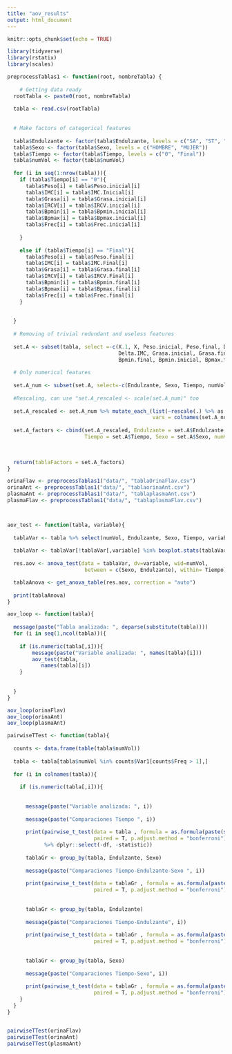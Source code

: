 ```yaml
---
title: "aov_results"
output: html_document
---
```


```r
knitr::opts_chunk$set(echo = TRUE)

library(tidyverse)
library(rstatix)
library(scales)

preprocessTablas1 <- function(root, nombreTabla) {
  
    # Getting data ready
  rootTabla <- paste0(root, nombreTabla)
  
  tabla <- read.csv(rootTabla)
  
  
  # Make factors of categorical features
  
  tabla$Endulzante <- factor(tabla$Endulzante, levels = c("SA", "ST", "SU"))
  tabla$Sexo <- factor(tabla$Sexo, levels = c("HOMBRE", "MUJER"))
  tabla$Tiempo <- factor(tabla$Tiempo, levels = c("0", "Final"))
  tabla$numVol <- factor(tabla$numVol)
  
  for (i in seq(1:nrow(tabla))){
    if (tabla$Tiempo[i] == "0"){
      tabla$Peso[i] = tabla$Peso.inicial[i]
      tabla$IMC[i] = tabla$IMC.Inicial[i]
      tabla$Grasa[i] = tabla$Grasa.inicial[i]
      tabla$IRCV[i] = tabla$IRCV.inicial[i]
      tabla$Bpmin[i] = tabla$Bpmin.inicial[i]
      tabla$Bpmax[i] = tabla$Bpmax.inicial[i]
      tabla$Frec[i] = tabla$Frec.inicial[i]
      
    }
    
    else if (tabla$Tiempo[i] == "Final"){
      tabla$Peso[i] = tabla$Peso.final[i]
      tabla$IMC[i] = tabla$IMC.Final[i]
      tabla$Grasa[i] = tabla$Grasa.final[i]
      tabla$IRCV[i] = tabla$IRCV.Final[i]
      tabla$Bpmin[i] = tabla$Bpmin.final[i]
      tabla$Bpmax[i] = tabla$Bpmax.final[i]
      tabla$Frec[i] = tabla$Frec.final[i]
    }
    
    
  }
  
  # Removing of trivial redundant and useless features 
  
  set.A <- subset(tabla, select =-c(X.1, X, Peso.inicial, Peso.final, Delta.Peso, Talla, IMC.Inicial, IMC.Final, 
                                    Delta.IMC, Grasa.inicial, Grasa.final, Delta.Grasa, IRCV.Final, IRCV.inicial, 
                                    Bpmin.final, Bpmin.inicial, Bpmax.final, Bpmax.inicial, Frec.final, Frec.inicial))
  
  # Only numerical features
  
  set.A_num <- subset(set.A, select=-c(Endulzante, Sexo, Tiempo, numVol))
  
  #Rescaling, can use "set.A_rescaled <- scale(set.A_num)" too
  
  set.A_rescaled <- set.A_num %>% mutate_each_(list(~rescale(.) %>% as.vector), 
                                               vars = colnames(set.A_num))
  
  set.A_factors <- cbind(set.A_rescaled, Endulzante = set.A$Endulzante, 
                         Tiempo = set.A$Tiempo, Sexo = set.A$Sexo, numVol = set.A$numVol)
  
  

  return(tablaFactors = set.A_factors)
}


```


```r


orinaFlav <- preprocessTablas1("data/", "tablaOrinaFlav.csv")
orinaAnt <- preprocessTablas1("data/", "tablaorinaAnt.csv")
plasmaAnt <- preprocessTablas1("data/", "tablaplasmaAnt.csv")
plasmaFlav <- preprocessTablas1("data/", "tablaplasmaFlav.csv")




```


```r
aov_test <- function(tabla, variable){
  
  tablaVar <- tabla %>% select(numVol, Endulzante, Sexo, Tiempo, variable)
  
  tablaVar <- tablaVar[!tablaVar[,variable] %in% boxplot.stats(tablaVar[,variable])$out,]
    
  res.aov <- anova_test(data = tablaVar, dv=variable, wid=numVol, 
                         between = c(Sexo, Endulzante), within= Tiempo)

  tablaAnova <- get_anova_table(res.aov, correction = "auto")
  
  print(tablaAnova)
}

aov_loop <- function(tabla){
   
  message(paste("Tabla analizada: ", deparse(substitute(tabla))))
  for (i in seq(1,ncol(tabla))){
  
    if (is.numeric(tabla[,i])){
        message(paste("Variable analizada: ", names(tabla)[i]))
        aov_test(tabla,
           names(tabla)[i])
    }
  
  
  }
}


```

```r


aov_loop(orinaFlav)
aov_loop(orinaAnt)
aov_loop(plasmaAnt)
```


```r

pairwiseTTest <- function(tabla){
  
  counts <- data.frame(table(tabla$numVol))
  
  tabla <- tabla[tabla$numVol %in% counts$Var1[counts$Freq > 1],]
  
  for (i in colnames(tabla)){
    
    if (is.numeric(tabla[,i])){
      
      
      message(paste("Variable analizada: ", i))
      
      message(paste("Comparaciones Tiempo ", i)) 
      
      print(pairwise_t_test(data = tabla , formula = as.formula(paste(sym(i),"~ Tiempo")),
                            paired = T, p.adjust.method = "bonferroni")
            %>% dplyr::select(-df, -statistic))
      
      tablaGr <- group_by(tabla, Endulzante, Sexo)
      
      message(paste("Comparaciones Tiempo-Endulzante-Sexo ", i))
      
      print(pairwise_t_test(data = tablaGr , formula = as.formula(paste(sym(i),"~ Tiempo")),
                            paired = T, p.adjust.method = "bonferroni") %>% dplyr::select(-df, -statistic))
      
      
      tablaGr <- group_by(tabla, Endulzante)
      
      message(paste("Comparaciones Tiempo-Endulzante", i))
      
      print(pairwise_t_test(data = tablaGr , formula = as.formula(paste(sym(i),"~ Tiempo")),
                            paired = T, p.adjust.method = "bonferroni") %>% dplyr::select(-df, -statistic))
      
      
      tablaGr <- group_by(tabla, Sexo)
      
      message(paste("Comparaciones Tiempo-Sexo", i))
      
      print(pairwise_t_test(data = tablaGr , formula = as.formula(paste(sym(i),"~ Tiempo")),
                            paired = T, p.adjust.method = "bonferroni") %>% dplyr::select(-df, -statistic))
    }
  }
}



```


```r
pairwiseTTest(orinaFlav)
pairwiseTTest(orinaAnt)
pairwiseTTest(plasmaAnt)

```


